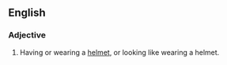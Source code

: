 ==English==
===Adjective===
{{en-adj|-}}

#Having or wearing a [[helmet]], or looking like wearing a helmet.